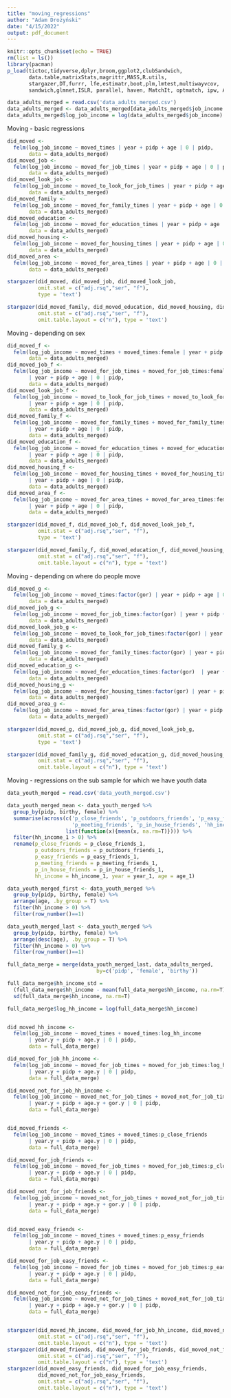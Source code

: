 ```yaml
---
title: "moving_regressions"
author: "Adam Drożyński"
date: "4/15/2022"
output: pdf_document
---
```


```r
knitr::opts_chunk$set(echo = TRUE)
rm(list = ls())
library(pacman)
p_load(tictoc,tidyverse,dplyr,broom,ggplot2,clubSandwich,
       data.table,matrixStats,magrittr,MASS,R.utils,
       stargazer,DT,furrr, lfe,estimatr,boot,plm,lmtest,multiwayvcov,
       sandwich,glmnet,ISLR, parallel, haven, MatchIt, optmatch, ipw, AER, rdd)

data_adults_merged = read.csv('data_adults_merged.csv')
data_adults_merged <- data_adults_merged[data_adults_merged$job_income > 0, ]
data_adults_merged$log_job_income = log(data_adults_merged$job_income)
```

Moving - basic regressions
```r
did_moved <- 
  felm(log_job_income ~ moved_times | year + pidp + age | 0 | pidp, 
       data = data_adults_merged)
did_moved_job <- 
  felm(log_job_income ~ moved_for_job_times | year + pidp + age | 0 | pidp, 
       data = data_adults_merged)
did_moved_look_job <- 
  felm(log_job_income ~ moved_to_look_for_job_times | year + pidp + age | 0 | pidp, 
       data = data_adults_merged)
did_moved_family <- 
  felm(log_job_income ~ moved_for_family_times | year + pidp + age | 0 | pidp, 
       data = data_adults_merged)
did_moved_education <- 
  felm(log_job_income ~ moved_for_education_times | year + pidp + age | 0 | pidp, 
       data = data_adults_merged)
did_moved_housing <- 
  felm(log_job_income ~ moved_for_housing_times | year + pidp + age | 0 | pidp, 
       data = data_adults_merged)
did_moved_area <- 
  felm(log_job_income ~ moved_for_area_times | year + pidp + age | 0 | pidp, 
       data = data_adults_merged)

stargazer(did_moved, did_moved_job, did_moved_look_job, 
          omit.stat = c("adj.rsq","ser", "f"),
          type = 'text')

stargazer(did_moved_family, did_moved_education, did_moved_housing, did_moved_area,
          omit.stat = c("adj.rsq","ser", "f"),
          omit.table.layout = c("n"), type = 'text')
```

Moving - depending on sex
```r
did_moved_f <- 
  felm(log_job_income ~ moved_times + moved_times:female | year + pidp + age | 0 | pidp, 
       data = data_adults_merged)
did_moved_job_f <- 
  felm(log_job_income ~ moved_for_job_times + moved_for_job_times:female 
       | year + pidp + age | 0 | pidp, 
       data = data_adults_merged)
did_moved_look_job_f <- 
  felm(log_job_income ~ moved_to_look_for_job_times + moved_to_look_for_job_times:female
       | year + pidp + age | 0 | pidp, 
       data = data_adults_merged)
did_moved_family_f <- 
  felm(log_job_income ~ moved_for_family_times + moved_for_family_times:female 
       | year + pidp + age | 0 | pidp, 
       data = data_adults_merged)
did_moved_education_f <- 
  felm(log_job_income ~ moved_for_education_times + moved_for_education_times:female 
       | year + pidp + age | 0 | pidp, 
       data = data_adults_merged)
did_moved_housing_f <- 
  felm(log_job_income ~ moved_for_housing_times + moved_for_housing_times:female
       | year + pidp + age | 0 | pidp, 
       data = data_adults_merged)
did_moved_area_f <- 
  felm(log_job_income ~ moved_for_area_times + moved_for_area_times:female 
       | year + pidp + age | 0 | pidp, 
       data = data_adults_merged)

stargazer(did_moved_f, did_moved_job_f, did_moved_look_job_f, 
          omit.stat = c("adj.rsq","ser", "f"),
          type = 'text')

stargazer(did_moved_family_f, did_moved_education_f, did_moved_housing_f, did_moved_area_f,
          omit.stat = c("adj.rsq","ser", "f"),
          omit.table.layout = c("n"), type = 'text')
```


Moving - depending on where do people move
```r
did_moved_g <- 
  felm(log_job_income ~ moved_times:factor(gor) | year + pidp + age | 0 | pidp, 
       data = data_adults_merged)
did_moved_job_g <- 
  felm(log_job_income ~ moved_for_job_times:factor(gor) | year + pidp + age | 0 | pidp, 
       data = data_adults_merged)
did_moved_look_job_g <- 
  felm(log_job_income ~ moved_to_look_for_job_times:factor(gor) | year + pidp + age | 0 | pidp, 
       data = data_adults_merged)
did_moved_family_g <- 
  felm(log_job_income ~ moved_for_family_times:factor(gor) | year + pidp + age | 0 | pidp, 
       data = data_adults_merged)
did_moved_education_g <- 
  felm(log_job_income ~ moved_for_education_times:factor(gor)  | year + pidp + age | 0 | pidp, 
       data = data_adults_merged)
did_moved_housing_g <- 
  felm(log_job_income ~ moved_for_housing_times:factor(gor) | year + pidp + age | 0 | pidp, 
       data = data_adults_merged)
did_moved_area_g <- 
  felm(log_job_income ~ moved_for_area_times:factor(gor) | year + pidp + age | 0 | pidp, 
       data = data_adults_merged)

stargazer(did_moved_g, did_moved_job_g, did_moved_look_job_g, 
          omit.stat = c("adj.rsq","ser", "f"),
          type = 'text')

stargazer(did_moved_family_g, did_moved_education_g, did_moved_housing_g, did_moved_area_g,
          omit.stat = c("adj.rsq","ser", "f"),
          omit.table.layout = c("n"), type = 'text')
```



Moving - regressions on the sub sample for which we have youth data
```r
data_youth_merged = read.csv('data_youth_merged.csv')

data_youth_merged_mean <- data_youth_merged %>% 
  group_by(pidp, birthy, female) %>% 
  summarise(across(c('p_close_friends', 'p_outdoors_friends', 'p_easy_friends', 
                     'p_meeting_friends', 'p_in_house_friends', 'hh_income', 'year', 'age'), 
                   list(function(x){mean(x, na.rm=T)}))) %>%  
  filter(hh_income_1 > 0) %>%
  rename(p_close_friends = p_close_friends_1, 
         p_outdoors_friends = p_outdoors_friends_1, 
         p_easy_friends = p_easy_friends_1,
         p_meeting_friends = p_meeting_friends_1, 
         p_in_house_friends = p_in_house_friends_1, 
         hh_income = hh_income_1, year = year_1, age = age_1)

data_youth_merged_first <- data_youth_merged %>% 
  group_by(pidp, birthy, female) %>% 
  arrange(age, .by_group = T) %>% 
  filter(hh_income > 0) %>%
  filter(row_number()==1)

data_youth_merged_last <- data_youth_merged %>% 
  group_by(pidp, birthy, female) %>% 
  arrange(desc(age), .by_group = T) %>% 
  filter(hh_income > 0) %>%
  filter(row_number()==1)

full_data_merge = merge(data_youth_merged_last, data_adults_merged, 
                             by=c('pidp', 'female', 'birthy'))

full_data_merge$hh_income_std = 
  (full_data_merge$hh_income - mean(full_data_merge$hh_income, na.rm=T))/
  sd(full_data_merge$hh_income, na.rm=T)

full_data_merge$log_hh_income = log(full_data_merge$hh_income)


did_moved_hh_income <- 
  felm(log_job_income ~ moved_times + moved_times:log_hh_income 
       | year.y + pidp + age.y | 0 | pidp, 
       data = full_data_merge)

did_moved_for_job_hh_income <- 
  felm(log_job_income ~ moved_for_job_times + moved_for_job_times:log_hh_income 
       | year.y + pidp + age.y | 0 | pidp, 
       data = full_data_merge)

did_moved_not_for_job_hh_income <- 
  felm(log_job_income ~ moved_not_for_job_times + moved_not_for_job_times:log_hh_income 
       | year.y + pidp + age.y + gor.y | 0 | pidp, 
       data = full_data_merge)


did_moved_friends <- 
  felm(log_job_income ~ moved_times + moved_times:p_close_friends 
       | year.y + pidp + age.y | 0 | pidp, 
       data = full_data_merge)

did_moved_for_job_friends <- 
  felm(log_job_income ~ moved_for_job_times + moved_for_job_times:p_close_friends 
       | year.y + pidp + age.y | 0 | pidp,
       data = full_data_merge)

did_moved_not_for_job_friends <- 
  felm(log_job_income ~ moved_not_for_job_times + moved_not_for_job_times:p_close_friends 
       | year.y + pidp + age.y + gor.y | 0 | pidp,
       data = full_data_merge)


did_moved_easy_friends <- 
  felm(log_job_income ~ moved_times + moved_times:p_easy_friends 
       | year.y + pidp + age.y | 0 | pidp, 
       data = full_data_merge)

did_moved_for_job_easy_friends <- 
  felm(log_job_income ~ moved_for_job_times + moved_for_job_times:p_easy_friends 
       | year.y + pidp + age.y | 0 | pidp,
       data = full_data_merge)

did_moved_not_for_job_easy_friends <- 
  felm(log_job_income ~ moved_not_for_job_times + moved_not_for_job_times:p_easy_friends 
       | year.y + pidp + age.y + gor.y | 0 | pidp,
       data = full_data_merge)


stargazer(did_moved_hh_income, did_moved_for_job_hh_income, did_moved_not_for_job_hh_income, 
          omit.stat = c("adj.rsq","ser", "f"),
          omit.table.layout = c("n"), type = 'text')
stargazer(did_moved_friends, did_moved_for_job_friends, did_moved_not_for_job_friends, 
          omit.stat = c("adj.rsq","ser", "f"),
          omit.table.layout = c("n"), type = 'text')
stargazer(did_moved_easy_friends, did_moved_for_job_easy_friends, 
          did_moved_not_for_job_easy_friends, 
          omit.stat = c("adj.rsq","ser", "f"),
          omit.table.layout = c("n"), type = 'text')
```
